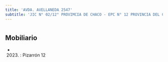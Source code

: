 ```yaml
---
title: 'AVDA. AVELLANEDA 2547'
subtitle: 'JIC N° 02/12° PROVIMCIA DE CHACO - EPC N° 12 PROVINCIA DEL CHACO'
---
```


#


## Mobiliario

*  (2023) : Pizarrón 12 



